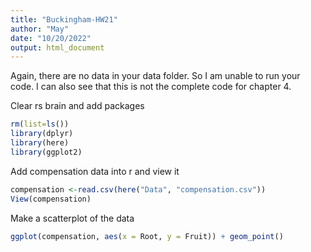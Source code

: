 ```yaml
---
title: "Buckingham-HW21"
author: "May"
date: "10/20/2022"
output: html_document
---
```

Again, there are no data in your data folder. So I am unable to run your code. I can also see that this is not the complete code for chapter 4. 


Clear rs brain and add packages

```r
rm(list=ls())
library(dplyr)
library(here)
library(ggplot2)
```

Add compensation data into r and view it
```r
compensation <-read.csv(here("Data", "compensation.csv"))
View(compensation)
```
Make a scatterplot of the data
```r
ggplot(compensation, aes(x = Root, y = Fruit)) + geom_point()
```

